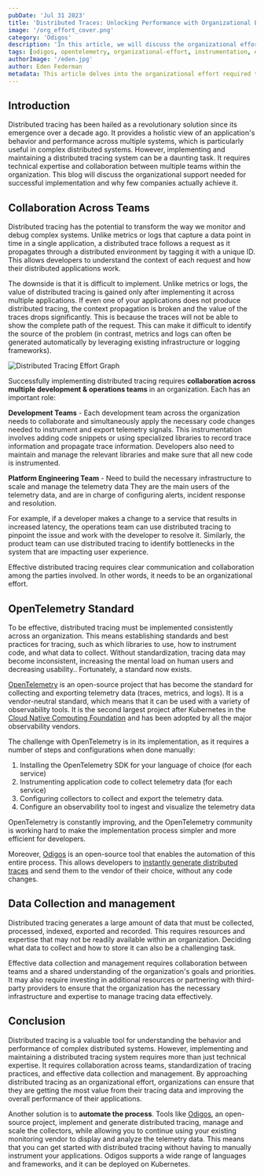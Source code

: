 ```yaml
---
pubDate: 'Jul 31 2023'
title: 'Distributed Traces: Unlocking Performance with Organizational Effort'
image: '/org_effort_cover.png'
category: 'Odigos'
description: 'In this article, we will discuss the organizational effort required to unlock the value of distributed traces.'
tags: [odigos, opentelemetry, organizational-effort, instrumentation, ebpf]
authorImage: '/eden.jpg'
author: Eden Federman
metadata: This article delves into the organizational effort required to unlock the full value of distributed traces in observability.
---
```


## Introduction

Distributed tracing has been hailed as a revolutionary solution since its emergence over a decade ago. It provides a holistic view of an application's behavior and performance across multiple systems, which is particularly useful in complex distributed systems. However, implementing and maintaining a distributed tracing system can be a daunting task. It requires technical expertise and collaboration between multiple teams within the organization. This blog will discuss the organizational support needed for successful implementation and why few companies actually achieve it.

## Collaboration Across Teams

Distributed tracing has the potential to transform the way we monitor and debug complex systems. Unlike metrics or logs that capture a data point in time in a single application, a distributed trace follows a request as it propagates through a distributed environment by tagging it with a unique ID. This allows developers to understand the context of each request and how their distributed applications work.

The downside is that it is difficult to implement. Unlike metrics or logs, the value of distributed tracing is gained only after implementing it across multiple applications. If even one of your applications does not produce distributed tracing, the context propagation is broken and the value of the traces drops significantly. This is because the traces will not be able to show the complete path of the request. This can make it difficult to identify the source of the problem (in contrast, metrics and logs can often be generated automatically by leveraging existing infrastructure or logging frameworks).

![Distributed Tracing Effort Graph](/traces_values.png)

Successfully implementing distributed tracing requires **collaboration across multiple development & operations teams** in an organization. Each has an important role:

**Development Teams** - Each development team across the organization needs to collaborate and simultaneously apply the necessary code changes needed to instrument and export telemetry signals. This instrumentation involves adding code snippets or using specialized libraries to record trace information and propagate trace information. Developers also need to maintain and manage the relevant libraries and make sure that all new code is instrumented.

**Platform Engineering Team** - Need to build the necessary infrastructure to scale and manage the telemetry data They are the main users of the telemetry data, and are in charge of configuring alerts, incident response and resolution.

For example, if a developer makes a change to a service that results in increased latency, the operations team can use distributed tracing to pinpoint the issue and work with the developer to resolve it. Similarly, the product team can use distributed tracing to identify bottlenecks in the system that are impacting user experience.

Effective distributed tracing requires clear communication and collaboration among the parties involved. In other words, it needs to be an organizational effort.

## OpenTelemetry Standard

To be effective, distributed tracing must be implemented consistently across an organization. This means establishing standards and best practices for tracing, such as which libraries to use, how to instrument code, and what data to collect. Without standardization, tracing data may become inconsistent, increasing the mental load on human users and decreasing usability.. Fortunately, a standard now exists.

[OpenTelemetry](https://github.com/open-telemetry) is an open-source project that has become the standard for collecting and exporting telemetry data (traces, metrics, and logs). It is a vendor-neutral standard, which means that it can be used with a variety of observability tools. It is the second largest project after Kubernetes in the [Cloud Native Computing Foundation](https://www.cncf.io/) and has been adopted by all the major observability vendors.

The challenge with OpenTelemetry is in its implementation, as it requires a number of steps and configurations when done manually:

1. Installing the OpenTelemetry SDK for your language of choice (for each service)
2. Instrumenting application code to collect telemetry data (for each service)
3. Configuring collectors to collect and export the telemetry data.
4. Configure an observability tool to ingest and visualize the telemetry data

OpenTelemetry is constantly improving, and the OpenTelemetry community is working hard to make the implementation process simpler and more efficient for developers.

Moreover, [Odigos](https://github.com/keyval-dev/odigos) is an open-source tool that enables the automation of this entire process. This allows developers to [instantly generate distributed traces](https://odigos.io/) and send them to the vendor of their choice, without any code changes.

## Data Collection and management

Distributed tracing generates a large amount of data that must be collected, processed, indexed, exported and recorded. This requires resources and expertise that may not be readily available within an organization. Deciding what data to collect and how to store it can also be a challenging task.

Effective data collection and management requires collaboration between teams and a shared understanding of the organization's goals and priorities. It may also require investing in additional resources or partnering with third-party providers to ensure that the organization has the necessary infrastructure and expertise to manage tracing data effectively.

## Conclusion

Distributed tracing is a valuable tool for understanding the behavior and performance of complex distributed systems. However, implementing and maintaining a distributed tracing system requires more than just technical expertise. It requires collaboration across teams, standardization of tracing practices, and effective data collection and management. By approaching distributed tracing as an organizational effort, organizations can ensure that they are getting the most value from their tracing data and improving the overall performance of their applications.

Another solution is to **automate the process**. Tools like [Odigos](https://github.com/keyval-dev/odigos), an open-source project, implement and generate distributed tracing, manage and scale the collectors, while allowing you to continue using your existing monitoring vendor to display and analyze the telemetry data. This means that you can get started with distributed tracing without having to manually instrument your applications. Odigos supports a wide range of languages and frameworks, and it can be deployed on Kubernetes.
